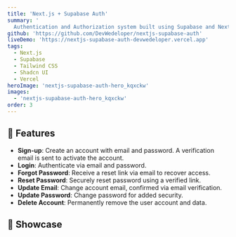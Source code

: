 ```yaml
---
title: 'Next.js + Supabase Auth'
summary: '
  Authentication and Authorization system built using Supabase and Next.js, with complete account management features.'
github: 'https://github.com/DevWedeloper/nextjs-supabase-auth'
liveDemo: 'https://nextjs-supabase-auth-devwedeloper.vercel.app'
tags:
  - Next.js
  - Supabase
  - Tailwind CSS
  - Shadcn UI
  - Vercel
heroImage: 'nextjs-supabase-auth-hero_kqxckw'
images:
  - 'nextjs-supabase-auth-hero_kqxckw'
order: 3
---
```



<ProjectSummary
  title={frontmatter.title}
  summary={frontmatter.summary}
  github={frontmatter.github}
  liveDemo={frontmatter.liveDemo}
  tags={frontmatter.tags}
  heroImage={frontmatter.heroImage}
/>

## 🔐 Features

- **Sign-up**: Create an account with email and password. A verification email is sent to activate the account.
- **Login**: Authenticate via email and password.
- **Forgot Password**: Receive a reset link via email to recover access.
- **Reset Password**: Securely reset password using a verified link.
- **Update Email**: Change account email, confirmed via email verification.
- **Update Password**: Change password for added security.
- **Delete Account**: Permanently remove the user account and data.

## 🧠 Showcase

<Carousel client:load images={frontmatter.images} />
